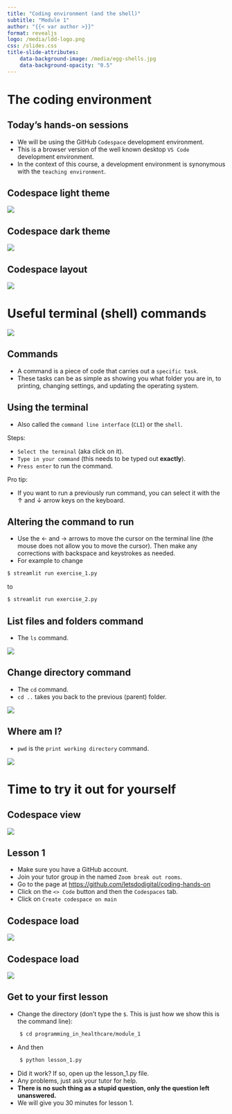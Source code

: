 ```yaml
---
title: "Coding environment (and the shell)"
subtitle: "Module 1"
author: "{{< var author >}}"
format: revealjs
logo: /media/ldd-logo.png
css: /slides.css
title-slide-attributes:
    data-background-image: /media/egg-shells.jpg
    data-background-opacity: "0.5"
---
```


# The coding environment {background-image="/media/bamboo-woods.jpg" background-opacity="0.2"}


## Today's hands-on sessions {background-image="/media/bamboo-woods.jpg" background-opacity="0.2"}

* We will be using the GitHub `Codespace` development environment.
* This is a browser version of the well known desktop `VS Code` development environment.
* In the context of this course, a development environment is synonymous with the `teaching environment`.



## <span class="hide-title">Codespace light theme</span>

![](/media/codespace-light-theme.png){.absolute top=0 left=0 width="max" height="max"}


## <span class="hide-title">Codespace dark theme</span>

![](/media/codespace-dark-theme.png){.absolute top=0 left=0 width="max" height="max"}


## <span class="hide-title">Codespace layout</span>

![](/media/codespace-description.png){.absolute top=0 left=0 width="max" height="max"}


# Useful terminal (shell) commands

![](/media/the-shell.png){.bordered fig-align="center" width="max" height="max"}

## Commands {background-image="/media/command-button.jpg" background-opacity="0.2"}

* A command is a piece of code that carries out a `specific task`.
* These tasks can be as simple as showing you what folder you are in, to printing, changing settings, and updating the operating system.


## Using the terminal

* Also called the `command line interface` (`CLI`) or the `shell`.

Steps:

* `Select the terminal` (aka click on it).
* `Type in your command` (this needs to be typed out **exactly**).
* `Press enter` to run the command.

Pro tip:

* If you want to run a previously run command, you can select it with the &#8593; and 
&#8595; arrow keys on the keyboard.


## Altering the command to run

* Use the &#8592; and &#8594; arrows to move the cursor on the terminal line (the mouse does not allow you to move the cursor). Then make any corrections with backspace and keystrokes as needed.
* For example to change

```.bash
$ streamlit run exercise_1.py
```

to

```.bash
$ streamlit run exercise_2.py
```


## List files and folders command

* The `ls` command.

![](/media/command-ls.png){.bordered fig-align="center" width="max" height="max"}


## Change directory command

* The `cd` command.
* `cd ..` takes you back to the previous (parent) folder.

![](/media/command-cd.png){.bordered fig-align="center" width="max" height="max"}

## Where am I?

* `pwd` is the `print working directory` command.

![](/media/command-pwd.png){.bordered fig-align="center" width="max" height="max"}


# Time to try it out for yourself{background-image="/media/dive-into-lake.jpg" background-opacity="0.2"}


## <span class="hide-title">Codespace view</span>

![](/media/lesson-1-screenshot.png){.absolute top=0 left=0 width="max" height="max"}

## Lesson 1 {.smaller}

* Make sure you have a GitHub account.
* Join your tutor group in the named `Zoom break out rooms`.
* Go to the page at [https://github.com/letsdodigital/coding-hands-on](https://github.com/letsdodigital/coding-hands-on)
* Click on the `<> Code` button and then the `Codespaces` tab.
* Click on `Create codespace on main`

## <span class="hide-title">Codespace load</span>

![](/media/breakout-room-button.png){.absolute top=0 left=0 width="max" height="max"}


## <span class="hide-title">Codespace load</span>

![](/media/github-repo-module-1-hands-on.png){.absolute top=0 left=0 width="max" height="max"}


## Get to your first lesson

* Change the directory (don't type the `$`. This is just how we show this is the command line):

```.bash
    $ cd programming_in_healthcare/module_1
```

* And then

```.bash
    $ python lesson_1.py
```

* Did it work? If so, open up the lesson_1.py file.
* Any problems, just ask your tutor for help. 
* **There is no such thing as a stupid question, only the question left unanswered.**
* We will give you 30 minutes for lesson 1.